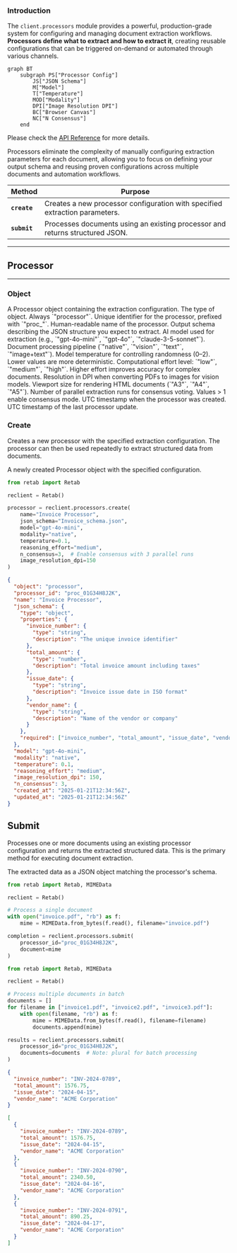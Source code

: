 ### Introduction

The `client.processors` module provides a powerful, production-grade system for configuring and managing document extraction workflows. **Processors define what to extract and how to extract it**, creating reusable configurations that can be triggered on-demand or automated through various channels. 

```mermaid
graph BT
    subgraph PS["Processor Config"]
        JS["JSON Schema"]
        M["Model"]
        T["Temperature"]
        MOD["Modality"]
        DPI["Image Resolution DPI"]
        BC["Browser Canvas"]
        NC["N Consensus"]
    end
```

Please check the [API Reference](https://docs.retab.com/api-reference/processors/create) for more details.

Processors eliminate the complexity of manually configuring extraction parameters for each document, allowing you to focus on defining your output schema and reusing proven configurations across multiple documents and automation workflows.

| Method                    | Purpose                                                                                   |
| ------------------------- | ----------------------------------------------------------------------------------------- |
| **`create`**             | Creates a new processor configuration with specified extraction parameters.               |
| **`submit`**             | Processes documents using an existing processor and returns structured JSON.             |

---

## Processor

---

### Object

<ResponseField name="Object" type="Processor">
A Processor object containing the extraction configuration.
  <Expandable title="properties">

<ResponseField name="object" type="string">
  The type of object. Always `"processor"`.
</ResponseField>

<ResponseField name="processor_id" type="string">
  Unique identifier for the processor, prefixed with `"proc_"`.
</ResponseField>

<ResponseField name="name" type="string">
  Human-readable name of the processor.
</ResponseField>

<ResponseField name="json_schema" type="Dict[str, Any]">
  Output schema describing the JSON structure you expect to extract.
</ResponseField>

<ResponseField name="model" type="string">
  AI model used for extraction (e.g., `"gpt-4o-mini"`, `"gpt-4o"`, `"claude-3-5-sonnet"`).
</ResponseField>

<ResponseField name="modality" type="string">
  Document processing pipeline (`"native"`, `"vision"`, `"text"`, `"image+text"`).
</ResponseField>

<ResponseField name="temperature" type="float">
  Model temperature for controlling randomness (0–2). Lower values are more deterministic.
</ResponseField>

<ResponseField name="reasoning_effort" type="string">
  Computational effort level: `"low"`, `"medium"`, `"high"`. Higher effort improves accuracy for complex documents.
</ResponseField>

<ResponseField name="image_resolution_dpi" type="int">
  Resolution in DPI when converting PDFs to images for vision models.
</ResponseField>

<ResponseField name="browser_canvas" type="string">
  Viewport size for rendering HTML documents (`"A3"`, `"A4"`, `"A5"`).
</ResponseField>

<ResponseField name="n_consensus" type="int">
  Number of parallel extraction runs for consensus voting. Values > 1 enable consensus mode.
</ResponseField>

<ResponseField name="created_at" type="datetime">
  UTC timestamp when the processor was created.
</ResponseField>

<ResponseField name="updated_at" type="datetime">
  UTC timestamp of the last processor update.
</ResponseField>

  </Expandable>
</ResponseField>

### Create

Creates a new processor with the specified extraction configuration. The processor can then be used repeatedly to extract structured data from documents.

<ResponseField name="Returns" type="Processor">
A newly created Processor object with the specified configuration.
</ResponseField>

<CodeGroup>

```python Request
from retab import Retab

reclient = Retab()

processor = reclient.processors.create(
    name="Invoice Processor",
    json_schema="Invoice_schema.json",
    model="gpt-4o-mini",
    modality="native",
    temperature=0.1,
    reasoning_effort="medium",
    n_consensus=3,  # Enable consensus with 3 parallel runs
    image_resolution_dpi=150
)
```

```json Response
{
  "object": "processor",
  "processor_id": "proc_01G34H8J2K",
  "name": "Invoice Processor",
  "json_schema": {
    "type": "object",
    "properties": {
      "invoice_number": {
        "type": "string",
        "description": "The unique invoice identifier"
      },
      "total_amount": {
        "type": "number",
        "description": "Total invoice amount including taxes"
      },
      "issue_date": {
        "type": "string",
        "description": "Invoice issue date in ISO format"
      },
      "vendor_name": {
        "type": "string",
        "description": "Name of the vendor or company"
      }
    },
    "required": ["invoice_number", "total_amount", "issue_date", "vendor_name"]
  },
  "model": "gpt-4o-mini",
  "modality": "native",
  "temperature": 0.1,
  "reasoning_effort": "medium",
  "image_resolution_dpi": 150,
  "n_consensus": 3,
  "created_at": "2025-01-21T12:34:56Z",
  "updated_at": "2025-01-21T12:34:56Z"
}
```

</CodeGroup>

## Submit

Processes one or more documents using an existing processor configuration and returns the extracted structured data. This is the primary method for executing document extraction.

<ResponseField name="Returns" type="Dict[str, Any]">
The extracted data as a JSON object matching the processor's schema.
</ResponseField>

<CodeGroup>

```python Request (Single Document)
from retab import Retab, MIMEData

reclient = Retab()

# Process a single document
with open("invoice.pdf", "rb") as f:
    mime = MIMEData.from_bytes(f.read(), filename="invoice.pdf")

completion = reclient.processors.submit(
    processor_id="proc_01G34H8J2K",
    document=mime
)
```

```python Request (Multiple Documents)
from retab import Retab, MIMEData

reclient = Retab()

# Process multiple documents in batch
documents = []
for filename in ["invoice1.pdf", "invoice2.pdf", "invoice3.pdf"]:
    with open(filename, "rb") as f:
        mime = MIMEData.from_bytes(f.read(), filename=filename)
        documents.append(mime)

results = reclient.processors.submit(
    processor_id="proc_01G34H8J2K",
    documents=documents  # Note: plural for batch processing
)
```

```json Response (Single Document)
{
  "invoice_number": "INV-2024-0789",
  "total_amount": 1576.75,
  "issue_date": "2024-04-15",
  "vendor_name": "ACME Corporation"
}
```

```json Response (Multiple Documents)
[
  {
    "invoice_number": "INV-2024-0789",
    "total_amount": 1576.75,
    "issue_date": "2024-04-15",
    "vendor_name": "ACME Corporation"
  },
  {
    "invoice_number": "INV-2024-0790",
    "total_amount": 2340.50,
    "issue_date": "2024-04-16",
    "vendor_name": "ACME Corporation"
  },
  {
    "invoice_number": "INV-2024-0791",
    "total_amount": 890.25,
    "issue_date": "2024-04-17",
    "vendor_name": "ACME Corporation"
  }
]
```

</CodeGroup>
